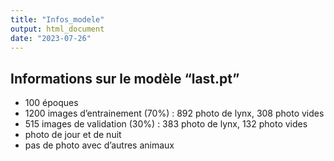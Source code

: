 ```yaml
---
title: "Infos_modele"
output: html_document
date: "2023-07-26"
---
```


## Informations sur le modèle "last.pt"

- 100 époques
- 1200 images d'entrainement (70%) : 892 photo de lynx, 308 photo vides
- 515 images de validation (30%) : 383 photo de lynx, 132 photo vides
- photo de jour et de nuit
- pas de photo avec d'autres animaux